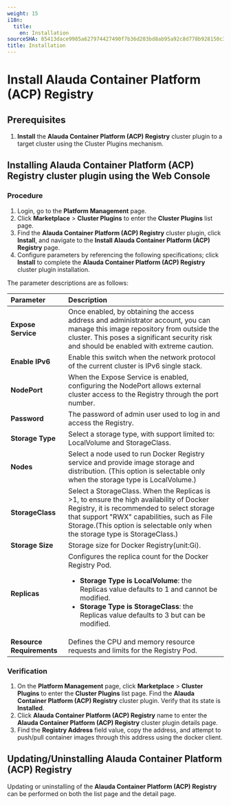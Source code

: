 ```yaml
---
weight: 15
i18n:
  title:
    en: Installation
sourceSHA: 85413dace9985a627974427490f7b36d203bd8ab95a92c8d778b928150c3778b
title: Installation
---
```


# Install Alauda Container Platform (ACP) Registry

## Prerequisites
1. **Install** the **Alauda Container Platform (ACP) Registry** cluster plugin to a target cluster using the Cluster Plugins mechanism.

## Installing Alauda Container Platform (ACP) Registry cluster plugin using the Web Console

### Procedure

1. Login, go to the **Platform Management** page.
2. Click **Marketplace** > **Cluster Plugins** to enter the **Cluster Plugins** list page.
3. Find the **Alauda Container Platform (ACP) Registry** cluster plugin, click **Install**, and navigate to the **Install Alauda Container Platform (ACP) Registry** page.
4. Configure parameters by referencing the following specifications; click **Install** to complete the **Alauda Container Platform (ACP) Registry** cluster plugin installation.

The parameter descriptions are as follows:

| **Parameter**     | **Description**                                                   |
| :---------------- | :---------------------------------------------------------------- |
| **Expose Service** | Once enabled, by obtaining the access address and administrator account, you can manage this image repository from outside the cluster. This poses a significant security risk and should be enabled with extreme caution.  |
| **Enable IPv6**    | Enable this switch when the network protocol of the current cluster is IPv6 single stack. |
| **NodePort**    | When the Expose Service is enabled, configuring the NodePort allows external cluster access to the Registry through the port number. |
| **Password**  | The password of admin user used to log in and access the Registry. |
| **Storage Type**         | Select a storage type, with support limited to: LocalVolume and StorageClass.  |
| **Nodes**        | Select a node used to run Docker Registry service and provide image storage and distribution. (This option is selectable only when the storage type is LocalVolume.) |
| **StorageClass**  | Select a StorageClass. When the Replicas is >1, to ensure the high availability of Docker Registry, it is recommended to select storage that support "RWX" capabilities, such as File Storage.(This option is selectable only when the storage type is StorageClass.) |
| **Storage Size**  | Storage size for Docker Registry(unit:Gi). |
| **Replicas**  | Configures the replica count for the Docker Registry Pod. <ul><li> **Storage Type is LocalVolume**: the Replicas value defaults to 1 and cannot be modified. </li><li>**Storage Type is StorageClass**: the Replicas value defaults to 3 but can be modified.</li></ul>|
| **Resource Requirements** | Defines the CPU and memory resource requests and limits for the Registry Pod. |

### Verification

1. On the **Platform Management** page, click **Marketplace** > **Cluster Plugins** to enter the **Cluster Plugins** list page. Find the **Alauda Container Platform (ACP) Registry** cluster plugin. Verify that its state is **Installed**.
2. Click **Alauda Container Platform (ACP) Registry** name to enter the **Alauda Container Platform (ACP) Registry** cluster plugin details page.
3. Find the **Registry Address** field value, copy the address, and attempt to push/pull container images through this address using the docker client.

## Updating/Uninstalling Alauda Container Platform (ACP) Registry

Updating or uninstalling of the **Alauda Container Platform (ACP) Registry** can be performed on both the list page and the detail page.
